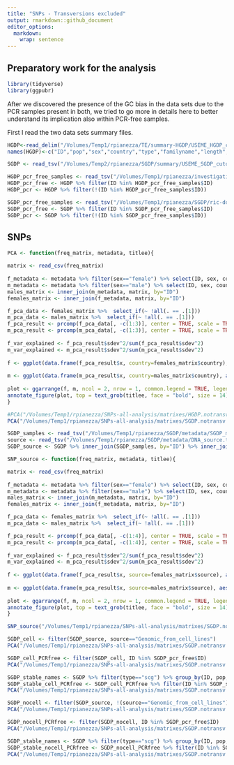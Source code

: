 ```yaml
---
title: "SNPs - Transversions excluded"
output: rmarkdown::github_document
editor_options: 
  markdown: 
    wrap: sentence
---
```


## Preparatory work for the analysis

```r
library(tidyverse)
library(ggpubr)
```

After we discovered the presence of the GC bias in the data sets due to the PCR samples present in both, we tried to go more in details here to better understand its implication also within PCR-free samples.

First I read the two data sets summary files. 
```r
HGDP<-read_delim("/Volumes/Temp1/rpianezza/TE/summary-HGDP/USEME_HGDP_complete_reflib6.2_mq10_batchinfo_cutoff0.01.txt")
names(HGDP)<-c("ID","pop","sex","country","type","familyname","length","reads","copynumber","batch")

SGDP <- read_tsv("/Volumes/Temp2/rpianezza/SGDP/summary/USEME_SGDP_cutoff") %>% dplyr::rename(ID=biosample)
```

```r
HGDP_pcr_free_samples <- read_tsv("/Volumes/Temp1/rpianezza/investigation/HGDP-no-PCR/HGDP-only-pcr-free-samples.tsv", col_names = "ID")
HGDP_pcr_free <- HGDP %>% filter(ID %in% HGDP_pcr_free_samples$ID)
HGDP_pcr <- HGDP %>% filter(!(ID %in% HGDP_pcr_free_samples$ID))

SGDP_pcr_free_samples <- read_tsv("/Volumes/Temp1/rpianezza/SGDP/ric-documentation/SGDP-no-PCR.tsv")
SGDP_pcr_free <- SGDP %>% filter(ID %in% SGDP_pcr_free_samples$ID)
SGDP_pcr <- SGDP %>% filter(!(ID %in% SGDP_pcr_free_samples$ID))
```

## SNPs

```r
PCA <- function(freq_matrix, metadata, titlee){

matrix <- read_csv(freq_matrix)
  
f_metadata <- metadata %>% filter(sex=="female") %>% select(ID, sex, country, pop) %>% distinct()
m_metadata <- metadata %>% filter(sex=="male") %>% select(ID, sex, country, pop) %>% distinct()
males_matrix <- inner_join(m_metadata, matrix, by="ID")
females_matrix <- inner_join(f_metadata, matrix, by="ID")

f_pca_data <- females_matrix %>%  select_if(~ !all(. == .[1]))
m_pca_data <- males_matrix %>%  select_if(~ !all(. == .[1]))
f_pca_result <- prcomp(f_pca_data[, -c(1:3)], center = TRUE, scale = TRUE)
m_pca_result <- prcomp(m_pca_data[, -c(1:3)], center = TRUE, scale = TRUE)
      
f_var_explained <- f_pca_result$sdev^2/sum(f_pca_result$sdev^2)
m_var_explained <- m_pca_result$sdev^2/sum(m_pca_result$sdev^2)
      
f <- ggplot(data.frame(f_pca_result$x, country=females_matrix$country), aes(x=PC1,y=PC2, color=country)) + geom_point(size=2) + labs(x=paste0("PC1: ",round(f_var_explained[1]*100,1),"%"), y=paste0("PC2: ",round(f_var_explained[2]*100,1),"%")) + ggtitle("Females") + theme(plot.title = element_text(hjust = 0.5))
   
m <- ggplot(data.frame(m_pca_result$x, country=males_matrix$country), aes(x=PC1,y=PC2, color=country)) + geom_point(size=2) + labs(x=paste0("PC1: ",round(m_var_explained[1]*100,1),"%"), y=paste0("PC2: ",round(m_var_explained[2]*100,1),"%")) + ggtitle("Males") + theme(plot.title = element_text(hjust = 0.5)) 
     
plot <- ggarrange(f, m, ncol = 2, nrow = 1, common.legend = TRUE, legend = "bottom", align = "hv", font.label = list(size = 10, color = "black", face = "bold", family = NULL, position = "top"))
annotate_figure(plot, top = text_grob(titlee, face = "bold", size = 14))
}
```

```r
#PCA("/Volumes/Temp1/rpianezza/SNPs-all-analysis/matrixes/HGDP.notransv.08.5000.matrix_processed", HGDP, "HGDP - Only A-T/G-C SNPs")
PCA("/Volumes/Temp1/rpianezza/SNPs-all-analysis/matrixes/SGDP.notransv.08.5000.matrix_processed", SGDP, "SGDP - Only A-T/G-C SNPs")
```

```r
SGDP_samples <- read_tsv("/Volumes/Temp1/rpianezza/SGDP/metadata/SGDP_metadata.tsv") %>% dplyr::rename(ID=biosample) %>% select(ID, sample)
source <- read_tsv("/Volumes/Temp1/rpianezza/SGDP/metadata/DNA_source.txt")
SGDP_source <- SGDP %>% inner_join(SGDP_samples, by="ID") %>% inner_join(source, by="sample")

SNP_source <- function(freq_matrix, metadata, titlee){

matrix <- read_csv(freq_matrix)
  
f_metadata <- metadata %>% filter(sex=="female") %>% select(ID, sex, country, pop, source) %>% distinct()
m_metadata <- metadata %>% filter(sex=="male") %>% select(ID, sex, country, pop, source) %>% distinct()
males_matrix <- inner_join(m_metadata, matrix, by="ID")
females_matrix <- inner_join(f_metadata, matrix, by="ID")

f_pca_data <- females_matrix %>%  select_if(~ !all(. == .[1]))
m_pca_data <- males_matrix %>%  select_if(~ !all(. == .[1]))

f_pca_result <- prcomp(f_pca_data[, -c(1:4)], center = TRUE, scale = TRUE)
m_pca_result <- prcomp(m_pca_data[, -c(1:4)], center = TRUE, scale = TRUE)
  
f_var_explained <- f_pca_result$sdev^2/sum(f_pca_result$sdev^2)
m_var_explained <- m_pca_result$sdev^2/sum(m_pca_result$sdev^2)
      
f <- ggplot(data.frame(f_pca_result$x, source=females_matrix$source), aes(x=PC1,y=PC2, color=source)) + geom_point(size=2) + labs(x=paste0("PC1: ",round(f_var_explained[1]*100,1),"%"), y=paste0("PC2: ",round(f_var_explained[2]*100,1),"%")) + ggtitle("Females") + theme(plot.title = element_text(hjust = 0.5))
   
m <- ggplot(data.frame(m_pca_result$x, source=males_matrix$source), aes(x=PC1,y=PC2, color=source)) + geom_point(size=2) + labs(x=paste0("PC1: ",round(m_var_explained[1]*100,1),"%"), y=paste0("PC2: ",round(m_var_explained[2]*100,1),"%")) + ggtitle("Males") + theme(plot.title = element_text(hjust = 0.5)) 
     
plot <- ggarrange(f, m, ncol = 2, nrow = 1, common.legend = TRUE, legend = "bottom", align = "hv", font.label = list(size = 10, color = "black", face = "bold", family = NULL, position = "top"))
annotate_figure(plot, top = text_grob(titlee, face = "bold", size = 14))
}

SNP_source("/Volumes/Temp1/rpianezza/SNPs-all-analysis/matrixes/SGDP.notransv.08.5000.matrix_processed", SGDP_source, "SGDP - DNA source")
```

```r
SGDP_cell <- filter(SGDP_source, source=="Genomic_from_cell_lines")
PCA("/Volumes/Temp1/rpianezza/SNPs-all-analysis/matrixes/SGDP.notransv.08.5000.matrix_processed", SGDP_cell, "SGDP - Only cell lines")

SGDP_cell_PCRfree <- filter(SGDP_cell, ID %in% SGDP_pcr_free$ID)
PCA("/Volumes/Temp1/rpianezza/SNPs-all-analysis/matrixes/SGDP.notransv.08.5000.matrix_processed", SGDP_cell_PCRfree, "SGDP - Only cell lines - PCR-free")

SGDP_stable_names <- SGDP %>% filter(type=="scg") %>% group_by(ID, pop, country, sex) %>% dplyr::summarise(var = var(copynumber)) %>% arrange(desc(var)) %>% filter(var<0.01) %>% ungroup() %>% distinct(ID) %>% pull()
SGDP_stable_cell_PCRfree <- SGDP_cell_PCRfree %>% filter(ID %in% SGDP_stable_names)
PCA("/Volumes/Temp1/rpianezza/SNPs-all-analysis/matrixes/SGDP.notransv.08.5000.matrix_processed", SGDP_stable_cell_PCRfree, "SGDP - Only cell lines - PCR-free - High quality samples")
```

```r
SGDP_nocell <- filter(SGDP_source, !(source=="Genomic_from_cell_lines"))
PCA("/Volumes/Temp1/rpianezza/SNPs-all-analysis/matrixes/SGDP.notransv.08.5000.matrix_processed", SGDP_nocell, "SGDP - No cell lines")

SGDP_nocell_PCRfree <- filter(SGDP_nocell, ID %in% SGDP_pcr_free$ID)
PCA("/Volumes/Temp1/rpianezza/SNPs-all-analysis/matrixes/SGDP.notransv.08.5000.matrix_processed", SGDP_nocell_PCRfree, "SGDP - No cell lines - PCR-free")

SGDP_stable_names <- SGDP %>% filter(type=="scg") %>% group_by(ID, pop, country, sex) %>% dplyr::summarise(var = var(copynumber)) %>% arrange(desc(var)) %>% filter(var<0.01) %>% ungroup() %>% distinct(ID) %>% pull()
SGDP_stable_nocell_PCRfree <- SGDP_nocell_PCRfree %>% filter(ID %in% SGDP_stable_names)
PCA("/Volumes/Temp1/rpianezza/SNPs-all-analysis/matrixes/SGDP.notransv.08.5000.matrix_processed", SGDP_stable_nocell_PCRfree, "SGDP - No cell lines - PCR-free - High quality samples")
```
